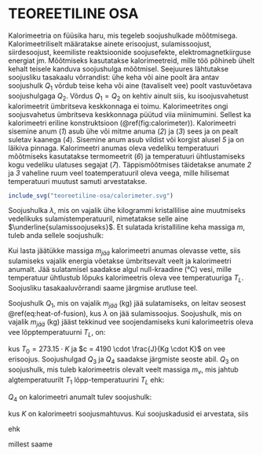# TEOREETILINE OSA

Kalorimeetria on füüsika haru, mis tegeleb soojushulkade mõõtmisega.
Kalorimeetriliselt määratakse ainete erisoojust, sulamissoojust,
siirdesoojust, keemiliste reaktsioonide soojusefekte,
elektromagnetkiirguse energiat jm. Mõõtmiseks kasutatakse
kalorimeetreid, mille töö põhineb ühelt kehalt teisele kanduva
soojushulga mõõtmisel. Seejuures lähtutakse soojusliku tasakaalu
võrrandist: ühe keha või aine poolt ära antav soojushulk $Q_1$ võrdub
teise keha või aine (tavaliselt vee) poolt vastuvõetava soojushulgaga
$Q_2$. Võrdus $Q_1 = Q_2$ on kehtiv ainult siis, ku isoojusvahetust
kalorimeetrit ümbritseva keskkonnaga ei toimu. Kalorimeetrites ongi
soojusvahetus ümbritseva keskkonnaga püütud viia miinimumini. Sellest ka
kalorimeetri eriline konstruktsioon (\@ref(fig:calorimeter)).
Kalorimeetri sisemine anum (*1*) asub ühe või mitme anuma (*2*) ja (*3*)
sees ja on pealt suletav kaanega (*4*). Sisemine anum asub vildist või
korgist alusel *5* ja on läikiva pinnaga. Kalorimeetri anumas oleva
vedeliku temperatuuri mõõtmiseks kasutatakse termomeetrit (*6*) ja
temperatuuri ühtlustamiseks kogu vedeliku ulatuses segajat (*7*).
Täppismõõtmises täidetakse anumate *2* ja *3* vaheline ruum veel
toatemperatuuril oleva veega, mille hilisemat temperatuuri muutust
samuti arvestatakse.

```r
include_svg("teoreetiline-osa/calorimeter.svg")
```

Soojushulka $\lambda$, mis on vajalik ühe kilogrammi kristallilise aine
muutmiseks vedelikuks sulamistemperatuuril, nimetatakse selle aine
$\underline{sulamissoojuseks}$. Et sulatada kristalliline keha massiga
*m*, tuleb anda sellele soojushulk:

```{=tex}
\begin{equation}
Q_1 = \lambda \cdot m
(\#eq:heat-of-fusion)
\end{equation}
```
Kui lasta jäätükke massiga $m_{jää}$ kalorimeetri anumas olevasse vette,
siis sulamiseks vajalik energia võetakse ümbritsevalt veelt ja
kalorimeetri anumalt. Jää sulatamisel saadakse algul null-kraadine (°C)
vesi, mille temperatuur ühtlustub lõpuks kalorimeetris oleva vee
temperatuuriga $T_L$. Soojusliku tasakaaluvõrrandi saame järgmise
arutluse teel.

Soojushulk $Q_1$, mis on vajalik $m_{jää}$ (kg) jää sulatamiseks, on
leitav seosest \@ref(eq:heat-of-fusion), kus $\lambda$ on jää
sulamissoojus. Soojushulk, mis on vajalik $m_{jää}$ (kg) jääst tekkinud
vee soojendamiseks kuni kalorimeetris oleva vee lõpptemperatuurni $T_L$,
on:

```{=tex}
\begin{equation}
Q_2 = c \cdot m_{jää} \cdot (T_L - T_0),
(\#eq:heat-2)
\end{equation}
```
kus $T_0 = 273.15 \cdot K$ ja $c = 4190 \cdot \frac{J}{Kg \cdot K}$ on
vee erisoojus. Soojushulgad $Q_3$ ja $Q_4$ saadakse järgmiste seoste
abil. $Q_3$ on soojushulk, mis tuleb kalorimeetris olevalt veelt massiga
$m_v$, mis jahtub algtemperatuurilt $T_1$ lõpp-temperatuurini $T_L$ ehk:

```{=tex}
\begin{equation}
Q_3 = c \cdot m_{v} \cdot (T_1 - T_L),
(\#eq:heat-3)
\end{equation}
```
$Q_4$ on kalorimeetri anumalt tulev soojushulk:

```{=tex}
\begin{equation}
Q_4 = K \cdot (T_1 - T_L),
(\#eq:heat-4)
\end{equation}
```
kus *K* on kalorimeetri soojusmahtuvus. Kui soojuskadusid ei arvestata,
siis

```{=tex}
\begin{equation}
Q_1 + Q_2 = Q_3 + Q_4
(\#eq:sum-of-heat)
\end{equation}
```
ehk

```{=tex}
\begin{equation}
\lambda \cdot m_{jää} + c \cdot m_{jää} \cdot (T_L - T_0) = c \cdot m_{v} \cdot (T_1 - T_L) + K \cdot (T_1 - T_L),
(\#eq:sum-of-heat-expanded)
\end{equation}
```
millest saame

```{=tex}
\begin{equation}
\lambda = \frac{(T_1 - T_L) \cdot (c \cdot m_{v} + K) + c \cdot m_{jää} \cdot (T_0 - T_L)}{m_{jää}}.
(\#eq:heat-of-ice)
\end{equation}
```
